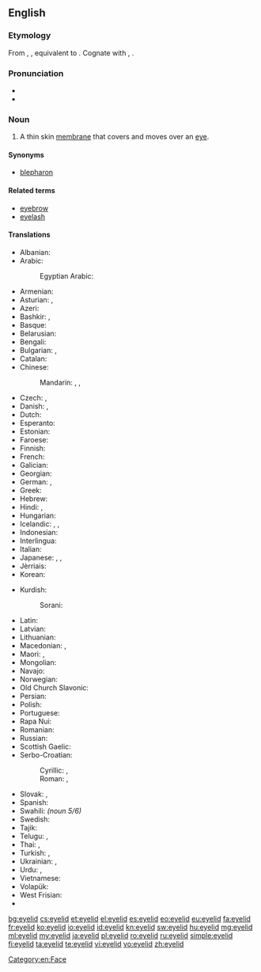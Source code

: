 ==English==
{{wikipedia}}

===Etymology===
From {{etyl|enm|en}} {{term|eiȝelid|lang=enm}}, {{term|ehelid|lang=enm}}, equivalent to {{compound|eye|lid}}. Cognate with {{etyl|nl|-}} {{term|ooglid||eyelid|lang=nl}}, {{etyl|de|-}} {{term|Augenlid||eyelid|lang=de}}.

===Pronunciation===
* {{IPA|/ˈaɪlɪd/}}
* {{audio|en-us-eyelid.ogg|Audio (US)}}

===Noun===
{{en-noun}}

# A thin skin [[membrane]] that covers and moves over an [[eye]].

====Synonyms====
* [[blepharon]]

====Related terms====
* [[eyebrow]]
* [[eyelash]]

====Translations====
{{trans-top|(anatomy) A thin skin membrane that covers and moves over an eye}}
* Albanian: {{t|sq|qepallë}}
* Arabic: {{t|ar|جفن|m|tr=jafn}}
*: Egyptian Arabic: {{t|arz|جفن|m|tr=geffn}}
* Armenian: {{t|hy|կոպ}}
* Asturian: {{t+|ast|párpagu|m}}, {{t+|ast|párpadu|m}}
* Azeri: {{t|az|göz qapağı}}
* Bashkir: {{t|ba|ҡабаҡ}}, {{t|ba|күҙ ҡабағы}}
* Basque: {{t+|eu|betazal}}
* Belarusian: {{t|be|павека|f}}
* Bengali: {{t|bn|চোখের পাতা|tr=coker pata}}
* Bulgarian: {{t|bg|клепка|f}}, {{t+|bg|клепач|m}}
* Catalan: {{t|ca|parpella|f}}
* Chinese:
*: Mandarin: {{t+|cmn|眼皮|tr=yǎnpí}}, {{t+|cmn|瞼}}, {{t+|cmn|睑|tr=jiǎn}}
* Czech: {{t|cs|oční víčko|n}}, {{t|cs|víčko|n}}
* Danish: {{t|da|øjelåg|n}}, {{t+|da|øjenlåg|n}}
* Dutch: {{t+|nl|ooglid|n}}
* Esperanto: {{t|eo|palpebro}}
* Estonian: {{t|et|silmalaug}}
* Faroese: {{t|fo|eygnalok|n}}
* Finnish: {{t+|fi|silmäluomi}}
* French: {{t+|fr|paupière|f}}
* Galician: {{t+|gl|pálpebra|f}}
* Georgian: {{t|ka|ქუთუთო}}
* German: {{t+|de|Augenlid|n}}, {{t+|de|Lid|n}}
* Greek: {{t+|el|βλέφαρο|n}}
* Hebrew: {{t|he|עַפְעַף|m|tr=afaf}}
* Hindi: {{t|hi|पपोटा|tr=papoṭā|m}}, {{t|hi|पलक|tr=palk|f}}
* Hungarian: {{t+|hu|szemhéj}}
* Icelandic: {{t|is|augnlok|n}}, {{t|is|brá|f}}, {{t+|is|hvarmur|m}}
* Indonesian: {{t|id|[[kelopak]] [[mata]]}}
* Interlingua: {{t|ia|palpebra}}
* Italian: {{t+|it|palpebra|f}}
* Japanese: {{t+|ja|瞼|tr=まぶた, mabuta}}, {{t|ja|眼蓋|tr=まぶた, mabuta}}, {{t|ja|目蓋|tr=まぶた, mabuta}}
* Jèrriais: {{t|roa-jer|paûpiéthe|f}}
* Korean: {{t+|ko|눈꺼풀|tr=nun-ggeopul}}
{{trans-mid}}
* Kurdish:
*: Sorani: {{t|ckb|پەڵگ|tr=pełg}}
* Latin: {{t|la|palpebra}}
* Latvian: {{t|lv|plakstiņš|m}}
* Lithuanian: {{t|lt|akies vokas|m}}
* Macedonian: {{t|mk|клепка|f}}, {{t|mk|капак|m}}
* Maori: {{t|mi|paeraro}} {{qualifier|lower}}, {{t|mi|paerunga}} {{qualifier|upper}}
* Mongolian: {{t|mn|зовхи}}
* Navajo: {{t|nv|anázis}}
* Norwegian: {{t|no|øyelokk|n}}
* Old Church Slavonic: {{t|cu|вѣко|n}}
* Persian: {{t+|fa|پلک|tr=pelk}}
* Polish: {{t+|pl|powieka|f}}
* Portuguese: {{t+|pt|pálpebra|f}}
* Rapa Nui: {{t|rap|papare mata}}
* Romanian: {{t|ro|pleoapă|f}}
* Russian: {{t+|ru|веко|n}}
* Scottish Gaelic: {{t|gd|rosg|m}}
* Serbo-Croatian:
*: Cyrillic: {{t|sh|капак|m|sc=Cyrl}}, {{t|sh|вјеђа|f|sc=Cyrl}}
*: Roman: {{t|sh|kapak|m|sc=Latn}}, {{t|sh|vjeđa|f|sc=Latn}}
* Slovak: {{t|sk|očné viečko|n}}, {{t|sk|viečko|n}}
* Spanish: {{t+|es|párpado|m}}
* Swahili: {{t+|sw|kope}} ''(noun 5/6)''
* Swedish: {{t+|sv|ögonlock|n}}
* Tajik: {{t|tg|пилк}}
* Telugu: {{t+|te|కనురెప్ప|tr=kanureppa}}, {{t+|te|రెప్ప|tr=reppa}}
* Thai: {{t|th|หนังตา|tr=năng dtaa}}, {{t+|th|เปลือกตา|tr=bplèuak dtaa}}
* Turkish: {{t|tr|göz kapağı}}, {{t+|tr|gözkapağı}}
* Ukrainian: {{t|uk|повіка|f}}, {{t|uk|віко|n}}
* Urdu: {{t|ur|پپوٹا|tr=papoṭā|m}}, {{t|ur|پلک|tr=palk|f}}
* Vietnamese: {{t|vi|mi mắt}}
* Volapük: {{t+|vo|logalip}}
* West Frisian: {{t|fy|eachlid|n}}
* {{trreq|yi}}
{{trans-bottom}}

[[Category:en:Face]]

[[bg:eyelid]]
[[cs:eyelid]]
[[et:eyelid]]
[[el:eyelid]]
[[es:eyelid]]
[[eo:eyelid]]
[[eu:eyelid]]
[[fa:eyelid]]
[[fr:eyelid]]
[[ko:eyelid]]
[[io:eyelid]]
[[id:eyelid]]
[[kn:eyelid]]
[[sw:eyelid]]
[[hu:eyelid]]
[[mg:eyelid]]
[[ml:eyelid]]
[[my:eyelid]]
[[ja:eyelid]]
[[pl:eyelid]]
[[ro:eyelid]]
[[ru:eyelid]]
[[simple:eyelid]]
[[fi:eyelid]]
[[ta:eyelid]]
[[te:eyelid]]
[[vi:eyelid]]
[[vo:eyelid]]
[[zh:eyelid]]